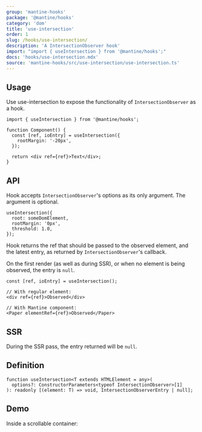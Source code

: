 ```yaml
---
group: 'mantine-hooks'
package: '@mantine/hooks'
category: 'dom'
title: 'use-intersection'
order: 1
slug: /hooks/use-intersection/
description: 'A IntersectionObserver hook'
import: "import { useIntersection } from '@mantine/hooks';"
docs: 'hooks/use-intersection.mdx'
source: 'mantine-hooks/src/use-intersection/use-intersection.ts'
---
```



## Usage

Use use-intersection to expose the functionality of `IntersectionObserver` as a hook.

```tsx
import { useIntersection } from '@mantine/hooks';

function Component() {
  const [ref, ioEntry] = useIntersection({
    rootMargin: '-20px',
  });

  return <div ref={ref}>Text</div>;
}
```

## API

Hook accepts `IntersectionObserver`'s options as its only argument. The argument is optional.

```tsx
useIntersection({
  root: someDomElement,
  rootMargin: '0px',
  threshold: 1.0,
});
```

Hook returns the ref that should be passed to the observed element, and the latest entry, as returned by `IntersectionObserver`'s callback.

On the first render (as well as during SSR), or when no element is being observed, the entry is `null`.

```tsx
const [ref, ioEntry] = useIntersection();

// With regular element:
<div ref={ref}>Observed</div>

// With Mantine component:
<Paper elementRef={ref}>Observed</Paper>
```

## SSR

During the SSR pass, the entry returned will be `null`.

## Definition

```tsx
function useIntersection<T extends HTMLElement = any>(
  options?: ConstructorParameters<typeof IntersectionObserver>[1]
): readonly [(element: T) => void, IntersectionObserverEntry | null];
```


## Demo

<Demo data={UseIntersectionSimpleDemo} />

Inside a scrollable container:

<Demo data={UseIntersectionContainedDemo} />
